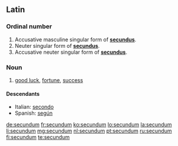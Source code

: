 ==Latin==

===Ordinal number===
{{head|la|numeral form}}

# Accusative masculine singular form of '''[[secundus]]'''.
# Neuter singular form of '''[[secundus]]'''.
# Accusative neuter singular form of '''[[secundus]]'''.

===Noun===
{{head|la|noun}}

# [[good luck]], [[fortune]], [[success]]

====Descendants====
* Italian: [[secondo]]
* Spanish: [[según]]

[[de:secundum]]
[[fr:secundum]]
[[ko:secundum]]
[[lo:secundum]]
[[la:secundum]]
[[li:secundum]]
[[mg:secundum]]
[[nl:secundum]]
[[pt:secundum]]
[[ru:secundum]]
[[fi:secundum]]
[[te:secundum]]